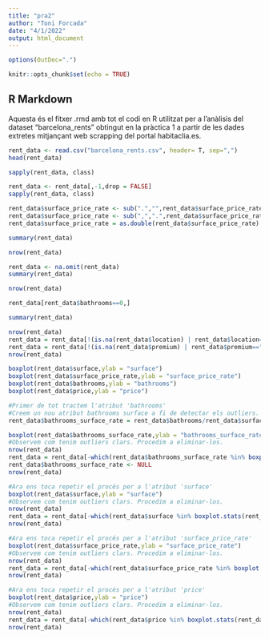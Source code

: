 ---
title: "pra2"
author: "Toni Forcada"
date: "4/1/2022"
output: html_document
---

```{r setup, include=FALSE}
options(OutDec=".")

knitr::opts_chunk$set(echo = TRUE)
```

## R Markdown

Aquesta és el fitxer .rmd amb tot el codi en R utilitzat per a l'anàlisis del dataset "barcelona_rents" obtingut en la pràctica 1 a partir de les dades extretes mitjançant web scrapping del portal habitaclia.es.

```{r,echo=FALSE}
rent_data <- read.csv("barcelona_rents.csv", header= T, sep=",")
head(rent_data)
```




```{r,echo=FALSE}
sapply(rent_data, class)
```

```{r,echo=FALSE}
rent_data <- rent_data[,-1,drop = FALSE]
sapply(rent_data, class)

```
```{r}
rent_data$surface_price_rate <- sub(".","",rent_data$surface_price_rate,fixed = TRUE)
rent_data$surface_price_rate <- sub(",",".",rent_data$surface_price_rate)
rent_data$surface_price_rate = as.double(rent_data$surface_price_rate)
```


```{r}
summary(rent_data)

```
```{r}
nrow(rent_data)

rent_data <- na.omit(rent_data)
summary(rent_data)

nrow(rent_data)

```

```{r}
rent_data[rent_data$bathrooms==0,]
```

```{r}
summary(rent_data)
```
```{r}
nrow(rent_data)
rent_data = rent_data[!(is.na(rent_data$location) | rent_data$location==""), ]
rent_data = rent_data[!(is.na(rent_data$premium) | rent_data$premium==""), ]
nrow(rent_data)
```

```{r}
boxplot(rent_data$surface,ylab = "surface")
boxplot(rent_data$surface_price_rate,ylab = "surface_price_rate")
boxplot(rent_data$bathrooms,ylab = "bathrooms")
boxplot(rent_data$price,ylab = "price")
```

```{r}
#Primer de tot tractem l'atribut 'bathrooms'
#Creem un nou atribut bathrooms surface a fi de detectar els outliers.
rent_data$bathrooms_surface_rate = rent_data$bathrooms/rent_data$surface

boxplot(rent_data$bathrooms_surface_rate,ylab = "bathrooms_surface_rate")
#Observem com tenim outliers clars. Procedim a eliminar-los.
nrow(rent_data)
rent_data = rent_data[-which(rent_data$bathrooms_surface_rate %in% boxplot.stats(rent_data$bathrooms_surface_rate)$out),]
rent_data$bathrooms_surface_rate <- NULL
nrow(rent_data)
```
```{r}
#Ara ens toca repetir el procés per a l'atribut 'surface'
boxplot(rent_data$surface,ylab = "surface")
#Observem com tenim outliers clars. Procedim a eliminar-los.
nrow(rent_data)
rent_data = rent_data[-which(rent_data$surface %in% boxplot.stats(rent_data$surface)$out),]
nrow(rent_data)
```
```{r}
#Ara ens toca repetir el procés per a l'atribut 'surface_price_rate'
boxplot(rent_data$surface_price_rate,ylab = "surface_price_rate")
#Observem com tenim outliers clars. Procedim a eliminar-los.
nrow(rent_data)
rent_data = rent_data[-which(rent_data$surface_price_rate %in% boxplot.stats(rent_data$surface_price_rate)$out),]
nrow(rent_data)
```


```{r}
#Ara ens toca repetir el procés per a l'atribut 'price'
boxplot(rent_data$price,ylab = "price")
#Observem com tenim outliers clars. Procedim a eliminar-los.
nrow(rent_data)
rent_data = rent_data[-which(rent_data$price %in% boxplot.stats(rent_data$price)$out),]
nrow(rent_data)
```

